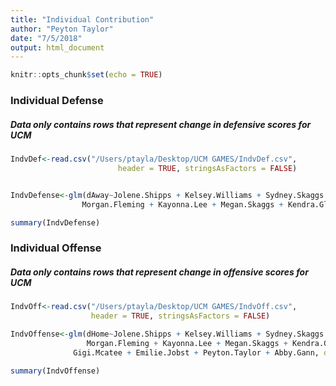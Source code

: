 ```yaml
---
title: "Individual Contribution"
author: "Peyton Taylor"
date: "7/5/2018"
output: html_document
---
```


```r
knitr::opts_chunk$set(echo = TRUE)
```

### Individual Defense

##### Data only contains rows that represent change in defensive scores for UCM 
```r
IndvDef<-read.csv("/Users/ptayla/Desktop/UCM GAMES/IndvDef.csv", 
                        header = TRUE, stringsAsFactors = FALSE)


IndvDefense<-glm(dAway~Jolene.Shipps + Kelsey.Williams + Sydney.Skaggs + Sydney.Crockett + Paige.Redmond+
                Morgan.Fleming + Kayonna.Lee + Megan.Skaggs + Kendra.Gladbach + Gigi.Mcatee + Emilie.Jobst + Peyton.Taylor + Abby.Gann, data = IndvDef)

summary(IndvDefense)
```

### Individual Offense

##### Data only contains rows that represent change in offensive scores for UCM 
```r
IndvOff<-read.csv("/Users/ptayla/Desktop/UCM GAMES/IndvOff.csv", 
                  header = TRUE, stringsAsFactors = FALSE)

IndvOffense<-glm(dHome~Jolene.Shipps + Kelsey.Williams + Sydney.Skaggs + Sydney.Crockett + 
                 Morgan.Fleming + Kayonna.Lee + Megan.Skaggs + Kendra.Gladbach + Paige.Redmond +
              Gigi.Mcatee + Emilie.Jobst + Peyton.Taylor + Abby.Gann, data = IndvOff)

summary(IndvOffense)

```


